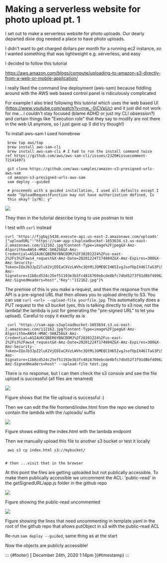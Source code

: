 

Making a serverless website for photo upload pt. 1
==================================================

I set out to make a serverless website for photo uploads. Our dearly
departed dixie dog needed a place to have photo uploads.

I didn't want to get charged dollars per month for a running ec2
instance, so I wanted something that was lightweight e.g. serverless,
and easy



I decided to follow this tutorial

<https://aws.amazon.com/blogs/compute/uploading-to-amazon-s3-directly-from-a-web-or-mobile-application/>

I really liked the command line deployment (aws-sam) because fiddling
around with the AWS web based control panel is ridiculously complicated

For example I also tried following this tutorial which uses the web
based UI (<https://www.youtube.com/watch?v=mw_-0iCVpUc>) and it just did
not work for me....I couldn't stay focused (blame ADHD or just my CLI
obsession?) and certain things like "Execution role" that they say to
modify are not there in the web UI anymore, so I just gave up (I did try
though!)





To install aws-sam I used homebrew

```
 brew tap aws/tap
 brew install aws-sam-cli
 brew install aws-sam-cli # I had to run the install command twice ref https://github.com/aws/aws-sam-cli/issues/2320#issuecomment-721414971

 git clone https://github.com/aws-samples/amazon-s3-presigned-urls-aws-sam
 cd amazon-s3-presigned-urls-aws-sam
 sam deploy --guided

 # proceeeds with a guided installation, I used all defaults except I
 made "UploadRequestFunction may not have authorization defined, Is
 this okay? [y/N]: y"
```



![](/media/638408397901987840_0.png)



They then in the tutorial describe trying to use postman to test

I test with `curl` instead



```
curl 'https://fjgbqj5436.execute-api.us-east-2.amazonaws.com/uploads' {"uploadURL":"https://sam-app-s3uploadbucket-1653634.s3.us-east-2.amazonaws.com/112162.jpg?Content-Type=image%2Fjpeg&X-Amz-Algorithm=AWS4-HMAC-SHA256&X-Amz-Credential=ASIAU6CQBER6YBNCDDMJ%2F20201224%2Fus-east-2%2Fs3%2Faws4_request&X-Amz-Date=20201224T174804Z&X-Amz-Expires=300&X-Amz-Security-Token=IQoJb3JpZ2luX2VjEDIaCXVzLWVhc3QtMiJGMEQCIH65IvgJsofUpIX46lTaG3Pi5WC85ti1lukM3iICh%2BB%2BAiAJEyynPNPhZN8%2Bg1ylO7wthqud9cBcNIChIp2H%2F%2BR7mCryAQjb%2F%2F%2F%2F%2F%2F%2F%2F%2F%2F8BEAAaDDMzOTQ3MDI2MzQyMSIMLqPo1IYyH7udCGZuKsYBSEF3c50YXkmPeSWcLsEzq%2BFBTpeOIrwZTyCUjbJ7fgJUakhM1YRX40jExstN8eJcMXqw00Xd5lYHvZDbU9ajwWPLRAxcEN5BQ0utqn0NGTLyJhibzJUj8cjgm5RguIEKe9GUtMVWa9mi7C5%2FlFpS0i9jK5BSVf74JyPSLETV5mzMMzy5kHBQMGjw1dR66E3MG8PjIqfgKjhVtZmlaicf5OmeqNI2%2F8T5ye%2FICRsH4d7KNEmj4FELa8buW8U%2Fn97ThfH3P7XmMNOok%2F8FOuEBDj1EHluCT4DfZ1jIXjvrJsVv1WtV4POQDn2Dah%2BWosBn%2BFNTtQtw841ACDarYR1ZVbuwcpTjfBPlGuSOncPsbzOhzDy7wYyumsPKsXoPdxTncMWbx4BQkbU5SeF9hjpfIKRMSOqkJBN7%2BtgHXwuW1rfYMDN2OAlQZpTj7uWMPWojUMbvMzyHvI2pfgcRAlrBdGGYDigyjWl9QXP%2Bdi6WiR7XCSXbWcIAJDZh%2Beb%2BIH1asmMJtpAK6nMP8gWczaYh7PMeYyVOIs2B20xQBy%2Bz7oe%2BYQ2GfdEr2hgqPH3jd%2B7c&X-Amz-Signature=11b8cd524c25ef51193e3b3fc4816760ebcde8bfc74bd52f3f91d8bf409620f5&X-Amz-SignedHeaders=host","Key":"112162.jpg"}% 

```

The premise of this is you make a request, and then the response from
the API is a pre-signed URL that then allows you to upload directly to
S3. You can use `curl <url> --upload-file yourfile.jpg`. This
automatically does a PUT request to the s3 bucket (yes, this is talking
directly to s3 now, not the lambda! the lambda is just for generating
the "pre-signed URL" to let you upload). Careful to copy it exactly as
is


```
 curl "https://sam-app-s3uploadbucket-1653634.s3.us-east-2.amazonaws.com/112162.jpg?Content-Type=image%2Fjpeg&X-Amz-Algorithm=AWS4-HMAC-SHA256&X-Amz-Credential=ASIAU6CQBER6YBNCDDMJ%2F20201224%2Fus-east-2%2Fs3%2Faws4_request&X-Amz-Date=20201224T174804Z&X-Amz-Expires=300&X-Amz-Security-Token=IQoJb3JpZ2luX2VjEDIaCXVzLWVhc3QtMiJGMEQCIH65IvgJsofUpIX46lTaG3Pi5WC85ti1lukM3iICh%2BB%2BAiAJEyynPNPhZN8%2Bg1ylO7wthqud9cBcNIChIp2H%2F%2BR7mCryAQjb%2F%2F%2F%2F%2F%2F%2F%2F%2F%2F8BEAAaDDMzOTQ3MDI2MzQyMSIMLqPo1IYyH7udCGZuKsYBSEF3c50YXkmPeSWcLsEzq%2BFBTpeOIrwZTyCUjbJ7fgJUakhM1YRX40jExstN8eJcMXqw00Xd5lYHvZDbU9ajwWPLRAxcEN5BQ0utqn0NGTLyJhibzJUj8cjgm5RguIEKe9GUtMVWa9mi7C5%2FlFpS0i9jK5BSVf74JyPSLETV5mzMMzy5kHBQMGjw1dR66E3MG8PjIqfgKjhVtZmlaicf5OmeqNI2%2F8T5ye%2FICRsH4d7KNEmj4FELa8buW8U%2Fn97ThfH3P7XmMNOok%2F8FOuEBDj1EHluCT4DfZ1jIXjvrJsVv1WtV4POQDn2Dah%2BWosBn%2BFNTtQtw841ACDarYR1ZVbuwcpTjfBPlGuSOncPsbzOhzDy7wYyumsPKsXoPdxTncMWbx4BQkbU5SeF9hjpfIKRMSOqkJBN7%2BtgHXwuW1rfYMDN2OAlQZpTj7uWMPWojUMbvMzyHvI2pfgcRAlrBdGGYDigyjWl9QXP%2Bdi6WiR7XCSXbWcIAJDZh%2Beb%2BIH1asmMJtpAK6nMP8gWczaYh7PMeYyVOIs2B20xQBy%2Bz7oe%2BYQ2GfdEr2hgqPH3jd%2B7c&X-Amz-Signature=11b8cd524c25ef51193e3b3fc4816760ebcde8bfc74bd52f3f91d8bf409620f5&X-Amz-SignedHeaders=host" --upload-file test.jpg
```

There is no response, but I can then check the s3 console and see the
file upload is successful (all files are renamed)

![](/media/638408397901987840_1.png)

Figure shows that the file upload is successful :)



Then we can edit the file frontend/index.html from the repo we cloned to
contain the lambda with the /uploads/ suffix



![](/media/638408397901987840_2.png)

Figure shows editing the index.html with the lambda endpoint

Then we manually upload this file to another s3 bucket or test it
locally

```
 aws s3 cp index.html s3://mybucket/


# then ...visit that in the browser
```


At this point the files are getting uploaded but not publically
accessible. To make them publically accessible we uncomment the
ACL: 'public-read' in the getSignedURL/app.js folder in the github repo


![](/media/638408397901987840_3.png)

Figure showing the public-read uncommented

![](/media/638408397901987840_4.png)

Figure showing the lines that need uncommenting in template.yaml in the
root of the github repo that allows putObject in s3 with the public-read
ACL



Re-run `sam deploy --guided`, same thing as at the start



Now the objects are publicly accessible!

::: {#footer}
[ December 24th, 2020 1:14pm ]{#timestamp}
:::


